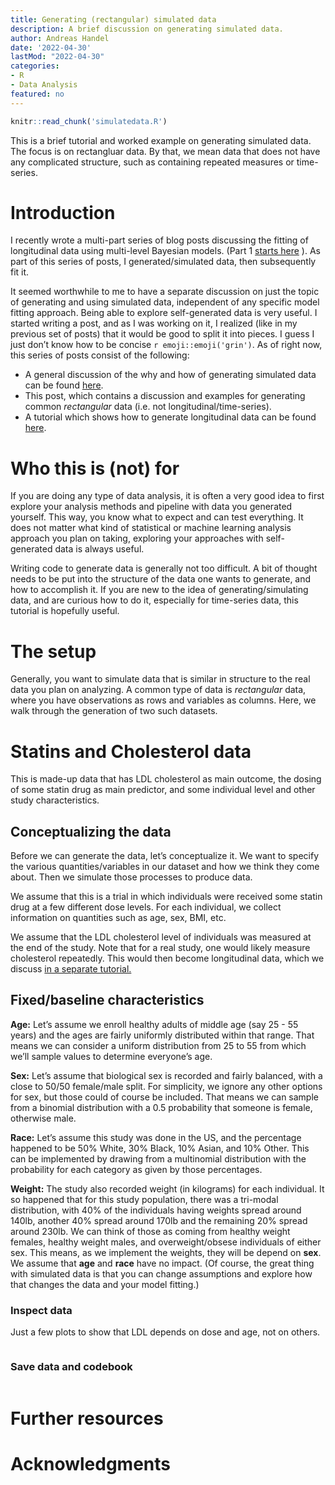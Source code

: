 ```yaml
---
title: Generating (rectangular) simulated data  
description: A brief discussion on generating simulated data.
author: Andreas Handel
date: '2022-04-30'
lastMod: "2022-04-30"
categories: 
- R
- Data Analysis
featured: no
---
```


```r
knitr::read_chunk('simulatedata.R')
```

This is a brief tutorial and worked example on generating simulated data. The focus is on rectangluar data. By that, we mean data that does not have any complicated structure, such as containing repeated measures or time-series. 


# Introduction

I recently wrote a multi-part series of blog posts discussing the fitting of longitudinal data using multi-level Bayesian models. (Part 1 [starts here](/posts/longitudinal-multilevel-bayesian-analysis-1/) ). As part of this series of posts, I generated/simulated data, then subsequently fit it. 

It seemed worthwhile to me to have a separate discussion on just the topic of generating and using simulated data, independent of any specific model fitting approach. Being able to explore self-generated data is very useful. I started writing a post, and as I was working on it, I realized (like in my previous set of posts) that it would be good to split it into pieces. I guess I just don't know how to be concise `r emoji::emoji('grin')`. As of right now, this series of posts consist of the following:

* A general discussion of the why and how of generating simulated data can be found [here](DUMMY).
* This post, which contains a discussion and examples for generating common _rectangular_ data (i.e. not longitudinal/time-series).
* A tutorial which shows how to generate longitudinal data can be found [here](DUMMY).




# Who this is (not) for

If you are doing any type of data analysis, it is often a very good idea to first explore your analysis methods and pipeline with data you generated yourself. This way, you know what to expect and can test everything. It does not matter what kind of statistical or machine learning analysis approach you plan on taking, exploring your approaches with self-generated data is always useful.

Writing code to generate data is generally not too difficult. A bit of thought needs to be put into the structure of the data one wants to generate, and how to accomplish it. If you are new to the idea of generating/simulating data, and are curious how to do it, especially for time-series data, this tutorial is hopefully useful. 


# The setup

Generally, you want to simulate data that is similar in structure to the real data you plan on analyzing. A common type of data is _rectangular_ data, where you have observations as rows and variables as columns. Here, we walk through the generation of two such datasets.




# Statins and Cholesterol data

This is made-up data that has LDL cholesterol as main outcome, the dosing of some statin drug as main predictor, and some individual level and other study characteristics.  


## Conceptualizing the data

Before we can generate the data, let's conceptualize it. We want to specify the various quantities/variables in our dataset and how we think they come about. Then we simulate those processes to produce data.

We assume that this is a trial in which individuals were received some statin drug at a few different dose levels. For each individual, we collect information on quantities such as age, sex, BMI, etc.

We assume that the LDL cholesterol level of individuals was measured at the end of the study. Note that for a real study, one would likely measure cholesterol repeatedly. This would then become longitudinal data, which we discuss [in a separate tutorial.](DUMMY)



## Fixed/baseline characteristics

**Age:** Let's assume we enroll healthy adults of middle age (say 25 - 55 years) and the ages are fairly uniformly distributed within that range. That means we can consider a uniform distribution from 25 to 55 from which we'll sample values to determine everyone's age.


**Sex:** Let's assume that biological sex is recorded and fairly balanced, with a close to 50/50 female/male split. For simplicity, we ignore any other options for sex, but those could of course be included. That means we can sample from a binomial distribution with a 0.5 probability that someone is female, otherwise male.  

**Race:** Let's assume this study was done in the US, and the percentage happened to be 50% White, 30% Black, 10% Asian, and 10% Other. This can be implemented by drawing from a multinomial distribution with the probability for each category as given by those percentages.

**Weight:** The study also recorded weight (in kilograms) for each individual. It so happened that for this study population, there was a tri-modal distribution, with 40% of the individuals having weights spread around 140lb, another 40% spread around 170lb and the remaining 20% spread around 230lb. We can think of those as coming from healthy weight females, healthy weight males, and overweight/obsese individuals of either sex. This means, as we implement the weights, they will be depend on **sex**. We assume that **age** and **race** have no impact. (Of course, the great thing with simulated data is that you can change assumptions and explore how that changes the data and your model fitting.)


### Inspect data

Just a few plots to show that LDL depends on dose and age, not on others.

```r
```


### Save data and codebook

```r
```


## 


# Further resources


# Acknowledgments








